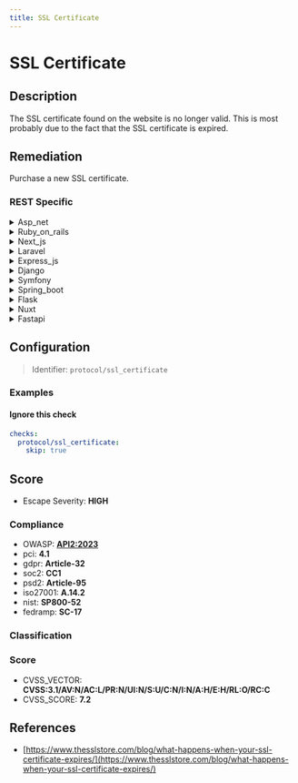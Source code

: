 ```yaml
---
title: SSL Certificate
---
```


# SSL Certificate

## Description

The SSL certificate found on the website is no longer valid. This is most probably due to the fact that the SSL certificate is expired.


## Remediation

Purchase a new SSL certificate.



### REST Specific

<details>
    <summary>Asp_net</summary>

Renew the expired SSL certificate for the website. Ensure that the new certificate is properly installed and configured within the ASP.NET framework's server settings. Set up auto-renewal if possible to prevent future expirations.

</details>

<details>
    <summary>Ruby_on_rails</summary>

To address the expired SSL certificate issue in a Ruby on Rails application, you should first acquire a new SSL certificate from a trusted Certificate Authority (CA). Once obtained, update your server configuration to use the new certificate. For servers running Nginx or Apache, this involves replacing the old certificate files with the new ones and restarting the server. Ensure that your Rails application is configured to force SSL usage with 'config.force_ssl = true' in the 'config/environments/production.rb' file to redirect all traffic over HTTPS. Additionally, set up automatic certificate renewal if your CA supports it to prevent future expirations.

</details>

<details>
    <summary>Next_js</summary>

Renew the expired SSL certificate for your Next.js application. Ensure that the new certificate is properly installed and configured on your web server. Set up auto-renewal if possible to prevent future expirations.

</details>

<details>
    <summary>Laravel</summary>

To address the expired SSL certificate issue in a Laravel application, you should first acquire a new SSL certificate from a trusted Certificate Authority (CA). Once you have the new certificate, update your web server configuration to use the new certificate files. For Apache, this involves editing the 'ssl.conf' file or the specific site's configuration file within '/etc/apache2/sites-available/'. For Nginx, you would update the 'nginx.conf' file or the server block file for your site within '/etc/nginx/sites-available/'. After updating the configuration, restart the web server to apply the changes. Additionally, consider setting up auto-renewal for your SSL certificates if your CA provides that service to prevent future expirations.

</details>

<details>
    <summary>Express_js</summary>

To remediate the expired SSL certificate issue in an Express.js application, you should first acquire a new SSL certificate from a trusted Certificate Authority (CA). Once you have the new certificate, update your Express.js server configuration to use the new certificate and private key files. Restart your Express.js server to apply the changes, ensuring that HTTPS connections are secure and trusted by clients.

</details>

<details>
    <summary>Django</summary>

Ensure that the SSL certificate for the website is up-to-date. Renew the expired certificate immediately, and configure the server to use the new certificate. In Django, you can also set up automatic renewal with a tool like Certbot to prevent future expirations.

</details>

<details>
    <summary>Symfony</summary>

To address the expired SSL certificate issue in a Symfony-based application, you should first acquire a new SSL certificate from a trusted Certificate Authority (CA). Once obtained, configure your web server (e.g., Apache, Nginx) to use the new certificate. For Apache, update the 'SSLCertificateFile' and 'SSLCertificateKeyFile' directives in the virtual host file. For Nginx, update the 'ssl_certificate' and 'ssl_certificate_key' directives. After making these changes, restart the web server to apply the new configuration. Additionally, consider setting up auto-renewal for your SSL certificates to prevent future expirations.

</details>

<details>
    <summary>Spring_boot</summary>

Renew the expired SSL certificate for your Spring Boot application. Ensure that the new certificate is properly installed and configured in the server where your application is hosted. After installation, restart the Spring Boot application to load the new certificate.

</details>

<details>
    <summary>Flask</summary>

To address the expired SSL certificate issue in a Flask application, you should first obtain a new SSL certificate from a trusted Certificate Authority (CA). Once you have the new certificate, configure your Flask application to use it by setting the 'ssl_context' parameter in the 'app.run()' method with the paths to your new certificate and private key files. Ensure that your web server (e.g., Nginx or Apache) is also updated with the new certificate details if it's handling SSL termination.

</details>

<details>
    <summary>Nuxt</summary>

Renew the expired SSL certificate for your Nuxt.js application. Ensure that the new certificate is properly installed and configured on your web server. Set up auto-renewal if possible to prevent future expirations.

</details>

<details>
    <summary>Fastapi</summary>

To remediate the expired SSL certificate issue in a FastAPI application, you should first acquire a new SSL certificate from a trusted Certificate Authority (CA). Once you have the new certificate, configure your FastAPI server to use it by updating the SSL context in your application's startup code. Ensure that the paths to the new certificate file and private key are correctly specified. Additionally, set up auto-renewal for your SSL certificates to prevent future expirations.

</details>

## Configuration

> Identifier: `protocol/ssl_certificate`



### Examples



#### Ignore this check

```yaml
checks:
  protocol/ssl_certificate:
    skip: true
```




## Score

- Escape Severity: **<span className="high-severity">HIGH</span>**

### Compliance

- OWASP: **[API2:2023](https://github.com/OWASP/API-Security/blob/master/editions/2023/en/0xa2-broken-authentication.md)**
- pci: **4.1**
- gdpr: **Article-32**
- soc2: **CC1**
- psd2: **Article-95**
- iso27001: **A.14.2**
- nist: **SP800-52**
- fedramp: **SC-17**

### Classification






### Score

- CVSS_VECTOR: **CVSS:3.1/AV:N/AC:L/PR:N/UI:N/S:U/C:N/I:N/A:H/E:H/RL:O/RC:C**
- CVSS_SCORE: **7.2**

## References

- [https://www.thesslstore.com/blog/what-happens-when-your-ssl-certificate-expires/](https://www.thesslstore.com/blog/what-happens-when-your-ssl-certificate-expires/)
  